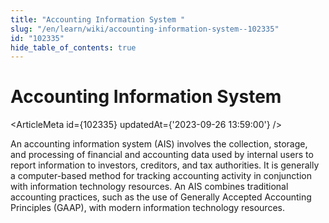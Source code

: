 ```yaml
---
title: "Accounting Information System "
slug: "/en/learn/wiki/accounting-information-system--102335"
id: "102335"
hide_table_of_contents: true
---
```



# Accounting Information System 

<ArticleMeta id={102335} updatedAt={'2023-09-26 13:59:00'} />
<div className='border-solid border-b border-t-0 my-4 border-[var(--ifm-color-gray-300)]' />

An accounting information system (AIS) involves the collection, storage, and processing of financial and accounting data used by internal users to report information to investors, creditors, and tax authorities. It is generally a computer-based method for tracking accounting activity in conjunction with information technology resources. An AIS combines traditional accounting practices, such as the use of Generally Accepted Accounting Principles (GAAP), with modern information technology resources.
